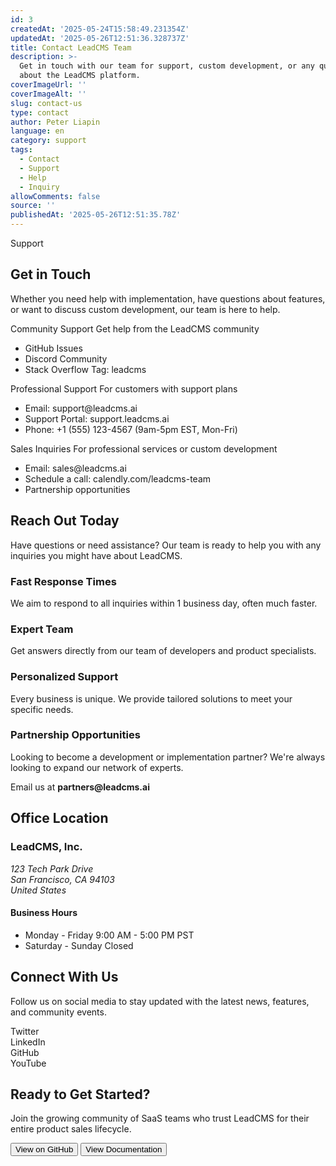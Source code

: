 ```yaml
---
id: 3
createdAt: '2025-05-24T15:58:49.231354Z'
updatedAt: '2025-05-26T12:51:36.328737Z'
title: Contact LeadCMS Team
description: >-
  Get in touch with our team for support, custom development, or any questions
  about the LeadCMS platform.
coverImageUrl: ''
coverImageAlt: ''
slug: contact-us
type: contact
author: Peter Liapin
language: en
category: support
tags:
  - Contact
  - Support
  - Help
  - Inquiry
allowComments: false
source: ''
publishedAt: '2025-05-26T12:51:35.78Z'
---
```


<section className="w-full py-12 md:py-24 lg:py-32 bg-gradient-to-b from-background to-muted">
  <div className="container max-w-6xl mx-auto px-4 sm:px-6 lg:px-8">
    <div className="text-center mb-16">
      <Badge className="mb-4" variant="outline">
        Support
      </Badge>
      <h1 className="text-4xl font-bold tracking-tighter sm:text-5xl">
        Get in Touch
      </h1>
      <p className="mt-4 text-lg text-muted-foreground max-w-2xl mx-auto">
        Whether you need help with implementation, have questions about features, or want to discuss custom development, our team is here to help.
      </p>
    </div>    
    <div className="grid gap-8 md:grid-cols-2 lg:grid-cols-3 max-w-5xl mx-auto">
      <Card className="relative overflow-hidden border-2 border-primary/20">
        <div className="absolute top-0 right-0 p-2 bg-primary/10 rounded-bl-lg">
          <Users className="h-6 w-6 text-primary" />
        </div>
        <CardHeader className="pt-12">
          <CardTitle>Community Support</CardTitle>
          <CardDescription>
            Get help from the LeadCMS community
          </CardDescription>
        </CardHeader>
        <CardContent>
          <ul className="space-y-2 text-sm">
            <li className="flex items-center">
              <GitBranch className="mr-2 h-4 w-4 text-primary" />
              <Link href="https://github.com/LeadCMS/leadcms.core/issues" className="hover:underline" target="_blank" rel="noopener noreferrer">
                GitHub Issues
              </Link>
            </li>
            <li className="flex items-center">
              <MessageSquare className="mr-2 h-4 w-4 text-primary" />
              <Link href="#" className="hover:underline">
                Discord Community
              </Link>
            </li>
            <li className="flex items-center">
              <HelpCircle className="mr-2 h-4 w-4 text-primary" />
              <Link href="#" className="hover:underline">
                Stack Overflow Tag: leadcms
              </Link>
            </li>
          </ul>
        </CardContent>
      </Card>      
      <Card className="relative overflow-hidden border-2 border-primary/20">
        <div className="absolute top-0 right-0 p-2 bg-primary/10 rounded-bl-lg">
          <HeadphonesIcon className="h-6 w-6 text-primary" />
        </div>
        <CardHeader className="pt-12">
          <CardTitle>Professional Support</CardTitle>
          <CardDescription>
            For customers with support plans
          </CardDescription>
        </CardHeader>
        <CardContent>
          <ul className="space-y-2 text-sm">
            <li className="flex items-center">
              <Mail className="mr-2 h-4 w-4 text-primary" />
              <span>Email: support@leadcms.ai</span>
            </li>
            <li className="flex items-center">
              <Globe className="mr-2 h-4 w-4 text-primary" />
              <Link href="#" className="hover:underline">
                Support Portal: support.leadcms.ai
              </Link>
            </li>
            <li className="flex items-center">
              <Phone className="mr-2 h-4 w-4 text-primary" />
              <span>Phone: +1 (555) 123-4567</span>
              <span className="text-xs text-muted-foreground ml-2">(9am-5pm EST, Mon-Fri)</span>
            </li>
          </ul>
        </CardContent>
      </Card>      
      <Card className="relative overflow-hidden border-2 border-primary/20">
        <div className="absolute top-0 right-0 p-2 bg-primary/10 rounded-bl-lg">
          <DollarSign className="h-6 w-6 text-primary" />
        </div>
        <CardHeader className="pt-12">
          <CardTitle>Sales Inquiries</CardTitle>
          <CardDescription>
            For professional services or custom development
          </CardDescription>
        </CardHeader>
        <CardContent>
          <ul className="space-y-2 text-sm">
            <li className="flex items-center">
              <Mail className="mr-2 h-4 w-4 text-primary" />
              <span>Email: sales@leadcms.ai</span>
            </li>
            <li className="flex items-center">
              <Calendar className="mr-2 h-4 w-4 text-primary" />
              <Link href="#" className="hover:underline">
                Schedule a call: calendly.com/leadcms-team
              </Link>
            </li>
            <li className="flex items-center">
              <Users className="mr-2 h-4 w-4 text-primary" />
              <Link href="#partnership" className="hover:underline">
                Partnership opportunities
              </Link>
            </li>
          </ul>
        </CardContent>
      </Card>
    </div>
  </div>
</section>
<section className="w-full py-12 md:py-24 lg:py-32" id="contact-form">
  <div className="container max-w-6xl mx-auto px-4 sm:px-6 lg:px-8">
    <div className="max-w-5xl mx-auto">
      <div className="grid gap-12 md:grid-cols-2">
        <div>
          <h2 className="text-3xl font-bold tracking-tighter">Reach Out Today</h2>
          <p className="mt-4 text-lg text-muted-foreground">
            Have questions or need assistance? Our team is ready to help you with any inquiries you might have about LeadCMS.
          </p>          
          <div className="mt-8 space-y-6">
            <div className="flex items-start gap-4">
              <div className="h-10 w-10 rounded-full bg-primary/10 flex items-center justify-center flex-shrink-0">
                <Clock className="h-5 w-5 text-primary" />
              </div>
              <div>
                <h3 className="text-lg font-semibold mb-1">Fast Response Times</h3>
                <p className="text-muted-foreground">
                  We aim to respond to all inquiries within 1 business day, often much faster.
                </p>
              </div>
            </div>            
            <div className="flex items-start gap-4">
              <div className="h-10 w-10 rounded-full bg-primary/10 flex items-center justify-center flex-shrink-0">
                <Users className="h-5 w-5 text-primary" />
              </div>
              <div>
                <h3 className="text-lg font-semibold mb-1">Expert Team</h3>
                <p className="text-muted-foreground">
                  Get answers directly from our team of developers and product specialists.
                </p>
              </div>
            </div>            
            <div className="flex items-start gap-4">
              <div className="h-10 w-10 rounded-full bg-primary/10 flex items-center justify-center flex-shrink-0">
                <Headphones className="h-5 w-5 text-primary" />
              </div>
              <div>
                <h3 className="text-lg font-semibold mb-1">Personalized Support</h3>
                <p className="text-muted-foreground">
                  Every business is unique. We provide tailored solutions to meet your specific needs.
                </p>
              </div>
            </div>
          </div>          
          <div className="mt-10" id="partnership">
            <h3 className="text-xl font-bold mb-4">Partnership Opportunities</h3>
            <p className="text-muted-foreground mb-4">
              Looking to become a development or implementation partner? We're always looking to expand our network of experts.
            </p>
            <div className="flex items-center">
              <Mail className="mr-2 h-5 w-5 text-primary" />
              <span>Email us at <strong>partners@leadcms.ai</strong></span>
            </div>
          </div>
        </div>        
        <ContactUs />
      </div>
    </div>
  </div>
</section>
<section className="w-full py-12 md:py-24 lg:py-32 bg-muted">
  <div className="container max-w-6xl mx-auto px-4 sm:px-6 lg:px-8">
    <div className="grid gap-12 md:grid-cols-2">
      <div>
        <h2 className="text-3xl font-bold tracking-tighter mb-8">Office Location</h2>
        <div className="bg-background rounded-xl p-8 shadow-sm border">
          <div className="flex items-start mb-6">
            <div className="h-12 w-12 rounded-full bg-primary/10 flex items-center justify-center flex-shrink-0 mr-4">
              <MapPin className="h-6 w-6 text-primary" />
            </div>
            <div>
              <h3 className="text-xl font-bold mb-2">LeadCMS, Inc.</h3>
              <address className="not-italic text-muted-foreground">
                123 Tech Park Drive<br />
                San Francisco, CA 94103<br />
                United States
              </address>
            </div>
          </div>          
          <div className="border-t pt-6">
            <h4 className="font-medium mb-3">Business Hours</h4>
            <ul className="space-y-2 text-muted-foreground">
              <li className="flex justify-between">
                <span>Monday - Friday</span>
                <span>9:00 AM - 5:00 PM PST</span>
              </li>
              <li className="flex justify-between">
                <span>Saturday - Sunday</span>
                <span>Closed</span>
              </li>
            </ul>
          </div>
        </div>
      </div>      
      <div>
        <h2 className="text-3xl font-bold tracking-tighter mb-8">Connect With Us</h2>
        <div className="bg-background rounded-xl p-8 shadow-sm border">
          <p className="text-muted-foreground mb-6">
            Follow us on social media to stay updated with the latest news, features, and community events.
          </p>          
          <div className="grid grid-cols-2 gap-4">
            <Link href="#" className="flex items-center p-4 border rounded-lg transition-colors hover:bg-muted">
              <div className="h-10 w-10 rounded-full bg-primary/10 flex items-center justify-center mr-3">
                <Twitter className="h-5 w-5 text-primary" />
              </div>
              <span className="font-medium">Twitter</span>
            </Link>            
            <Link href="#" className="flex items-center p-4 border rounded-lg transition-colors hover:bg-muted">
              <div className="h-10 w-10 rounded-full bg-primary/10 flex items-center justify-center mr-3">
                <Linkedin className="h-5 w-5 text-primary" />
              </div>
              <span className="font-medium">LinkedIn</span>
            </Link>            
            <Link href="https://github.com/LeadCMS" className="flex items-center p-4 border rounded-lg transition-colors hover:bg-muted">
              <div className="h-10 w-10 rounded-full bg-primary/10 flex items-center justify-center mr-3">
                <Github className="h-5 w-5 text-primary" />
              </div>
              <span className="font-medium">GitHub</span>
            </Link>            
            <Link href="#" className="flex items-center p-4 border rounded-lg transition-colors hover:bg-muted">
              <div className="h-10 w-10 rounded-full bg-primary/10 flex items-center justify-center mr-3">
                <Youtube className="h-5 w-5 text-primary" />
              </div>
              <span className="font-medium">YouTube</span>
            </Link>
          </div>
        </div>
      </div>
    </div>
  </div>
</section>
<section className="w-full py-12 md:py-24 lg:py-32 bg-primary text-primary-foreground">
  <div className="container max-w-6xl mx-auto px-4 sm:px-6 lg:px-8 text-center">
    <h2 className="text-3xl font-bold tracking-tighter sm:text-4xl md:text-5xl">Ready to Get Started?</h2>
    <p className="mt-6 text-xl max-w-2xl mx-auto">
      Join the growing community of SaaS teams who trust LeadCMS for their entire product sales lifecycle.
    </p>
    <div className="flex flex-wrap gap-4 justify-center mt-10">
      <Button asChild size="lg" variant="secondary">
        <Link href="https://github.com/LeadCMS" target="_blank" rel="noopener noreferrer">
          <GitBranch className="mr-2 h-4 w-4" />
          View on GitHub
        </Link>
      </Button>              
      <Button asChild size="lg" variant="secondary">
        <Link href="https://github.com/LeadCMS/leadcms.core" target="_blank" rel="noopener noreferrer">
          View Documentation
        </Link>                
      </Button>
    </div>
  </div>
</section>
